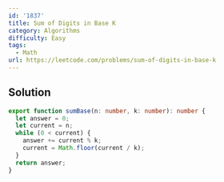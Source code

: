 ```yaml
---
id: '1837'
title: Sum of Digits in Base K
category: Algorithms
difficulty: Easy
tags:
  - Math
url: https://leetcode.com/problems/sum-of-digits-in-base-k
---
```


## Solution

```typescript showLineNumbers
export function sumBase(n: number, k: number): number {
  let answer = 0;
  let current = n;
  while (0 < current) {
    answer += current % k;
    current = Math.floor(current / k);
  }
  return answer;
}
```
